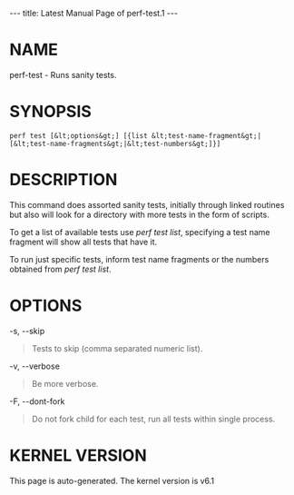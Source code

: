 ---
title: Latest Manual Page of perf-test.1
---


= NAME =

perf-test - Runs sanity tests.

= SYNOPSIS =

<pre>perf test [&lt;options&gt;] [{list &lt;test-name-fragment&gt;|[&lt;test-name-fragments&gt;|&lt;test-numbers&gt;]}]</pre>
= DESCRIPTION =

This command does assorted sanity tests, initially through linked routines but also will look for a directory with more tests in the form of scripts.

To get a list of available tests use ''perf test list'', specifying a test name fragment will show all tests that have it.

To run just specific tests, inform test name fragments or the numbers obtained from ''perf test list''.

= OPTIONS =

-s, --skip

<blockquote>Tests to skip (comma separated numeric list).
</blockquote>
-v, --verbose

<blockquote>Be more verbose.
</blockquote>
-F, --dont-fork

<blockquote>Do not fork child for each test, run all tests within single process.
</blockquote>


= KERNEL VERSION =

This page is auto-generated.  The kernel version is v6.1